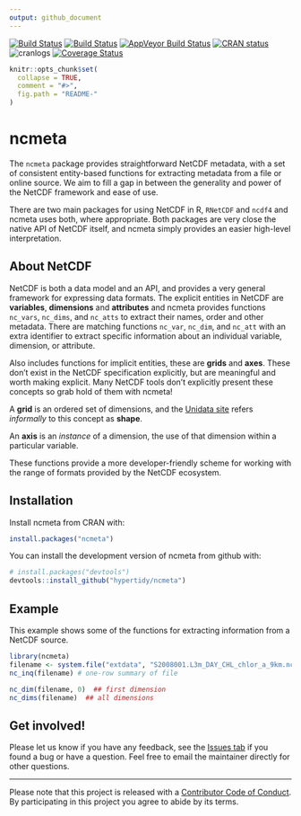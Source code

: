 ```yaml
---
output: github_document
---
```


[![Build Status](http://badges.herokuapp.com/travis/hypertidy/ncmeta?branch=master&env=BUILD_NAME=trusty_release&label=ubuntu)](https://travis-ci.org/hypertidy/ncmeta)
[![Build Status](http://badges.herokuapp.com/travis/hypertidy/ncmeta?branch=master&env=BUILD_NAME=osx_release&label=osx)](https://travis-ci.org/hypertidy/ncmeta) 
[![AppVeyor Build Status](https://ci.appveyor.com/api/projects/status/github/hypertidy/ncmeta?branch=master&svg=true)](https://ci.appveyor.com/project/mdsumner/ncmeta) 
 [![CRAN status](http://www.r-pkg.org/badges/version/ncmeta)](https://cran.r-project.org/package=ncmeta)
 ![cranlogs](http://cranlogs.r-pkg.org./badges/ncmeta)
[![Coverage Status](https://img.shields.io/codecov/c/github/hypertidy/ncmeta/master.svg)](https://codecov.io/github/hypertidy/ncmeta?branch=master)

<!-- README.md is generated from README.Rmd. Please edit that file -->

```r
knitr::opts_chunk$set(
  collapse = TRUE,
  comment = "#>",
  fig.path = "README-"
)
```

# ncmeta

The `ncmeta` package provides straightforward NetCDF metadata, with a set of consistent entity-based functions for extracting metadata from a file or online source. We aim to fill a gap in between the generality and power of the NetCDF framework and ease of use. 

There are two main packages for using NetCDF in R, `RNetCDF` and `ncdf4` and ncmeta uses both, where appropriate. Both packages are very close the native API of NetCDF itself, and ncmeta simply provides an easier high-level interpretation. 

## About NetCDF

NetCDF is both a data model and an API, and provides a very general 
framework for expressing data formats. The explicit entities in NetCDF are 
**variables**, **dimensions** and **attributes** and ncmeta provides functions `nc_vars`, `nc_dims`, and `nc_atts` to extract their names, order and other metadata. There are matching functions `nc_var`, `nc_dim`, and `nc_att` with an extra identifier to extract specific information about an individual variable, dimension, or attribute. 

Also includes functions for implicit entities, these are **grids** and **axes**. These don't exist in the NetCDF specification explicitly, but are meaningful and worth making explicit. Many NetCDF tools don't explicitly present these concepts so grab hold of them with ncmeta!

A **grid** is an ordered set of dimensions, and the [Unidata site](https://www.unidata.ucar.edu/software/netcdf/netcdf/The-NetCDF-Data-Model.html#The-NetCDF-Data-Model) refers *informally* to this concept as **shape**. 

An **axis** is an *instance* of a dimension, the use of that dimension within a particular variable. 

These functions provide a more developer-friendly scheme for working with the range of formats provided by the NetCDF ecosystem. 

## Installation

Install ncmeta from CRAN with: 

```R
install.packages("ncmeta")
```

You can install the development version of ncmeta from github with:

```r
# install.packages("devtools")
devtools::install_github("hypertidy/ncmeta")
```

## Example

This example shows some of the functions for extracting information from a NetCDF source. 

```r
library(ncmeta)
filename <- system.file("extdata", "S2008001.L3m_DAY_CHL_chlor_a_9km.nc", package = "ncmeta")
nc_inq(filename) # one-row summary of file

nc_dim(filename, 0)  ## first dimension
nc_dims(filename)  ## all dimensions
```


## Get involved!

Please let us know if you have any feedback, see the [Issues tab](https://github.com/hypertidy/ncmeta) if you found a bug or have a question. Feel free to email the maintainer directly for other questions. 


---

Please note that this project is released with a [Contributor Code of Conduct](https://github.com/hypertidy/ncmeta/blob/master/CODE_OF_CONDUCT.md#contributor-code-of-conduct).
  By participating in this project you agree to abide by its terms.
